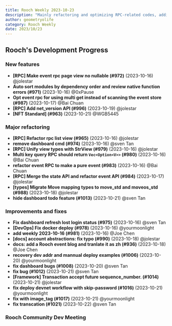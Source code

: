 ```yaml
---
title: Rooch Weekly 2023-10-23
description: "Mainly refactoring and optimizing RPC-related codes, adding NFT standards, and improving and fixing some display components and known bugs in Dashboard"
author: geometryolife
category: Rooch Weekly
date: 2023/10/23
---
```



<PostHeader />

## Rooch's Development Progress

### New features

- **[RPC] Make event rpc page view no nullable (#972)** (2023-10-16) @jolestar
- **Auto sort modules by dependency order and review native function errors (#971)** (2023-10-16) @0xPause
- **Opt event rpc for using multi get instead of scanning the event store (#987)** (2023-10-17) @Bai Chuan
- **[RPC] Add net_version API (#996)** (2023-10-19) @jolestar
- **[NFT Standard]  (#963)** (2023-10-21) @WGB5445

### Major refactoring

- **[RPC] Refactor rpc list view (#965)** (2023-10-16) @jolestar
- **remove dashboard cmd (#974)** (2023-10-16) @sven Tan
- **[RPC] Unify view types with StrView (#979)** (2023-10-16) @jolestar
- **Multi key query RPC should return `Vec<Option<V>>` (#980)** (2023-10-16) @Bai Chuan
- **refactor event RPC to make a pure event (#983)** (2023-10-16) @Bai Chuan
- **[RPC] Merge the state API and refactor event API (#984)** (2023-10-17) @jolestar
- **[types] Migrate Move mapping types to move_std and moveos_std (#988)** (2023-10-18) @jolestar
- **hide dashboard todo feature (#1013)** (2023-10-21) @sven Tan

### Improvements and fixes

- **Fix dashboard refresh lost login status (#975)** (2023-10-16) @sven Tan
- **[DevOps] Fix docker deploy (#978)** (2023-10-16) @yourmoonlight
- **add weekly 2023-10-16 (#981)** (2023-10-16) @Joe Chen
- **[docs] account abstractions: fix typo (#990)** (2023-10-18) @jolestar
- **docs: add a Rooch event blog and tranlate it as zh (#936)** (2023-10-18) @Joe Chen
- **recovery dev addr and mannual deploy examples (#1006)** (2023-10-20) @yourmoonlight
- **fix dashboard bugs (#1008)** (2023-10-20) @sven Tan
- **fix bug (#1012)** (2023-10-21) @sven Tan
- **[Framework] Transaction accept future sequence_number. (#1014)** (2023-10-21) @jolestar
- **fix deploy devnet workflow with skip-password (#1016)** (2023-10-21) @yourmoonlight
- **fix with image_tag (#1017)** (2023-10-21) @yourmoonlight
- **fix transcation (#1021)** (2023-10-22) @sven Tan

### Rooch Community Dev Meeting

